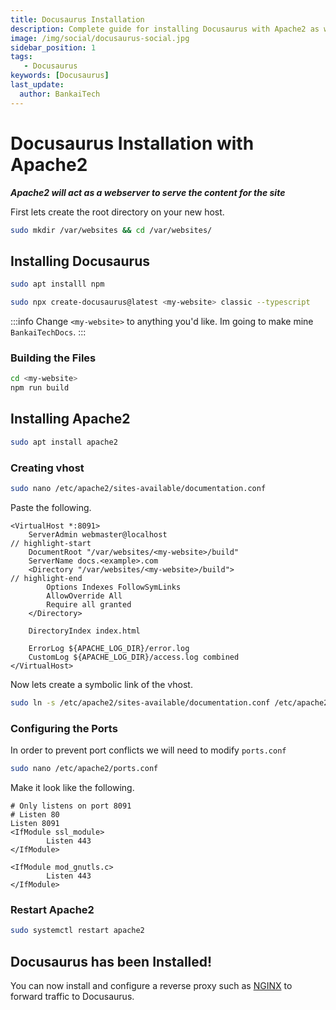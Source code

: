 ```yaml
---
title: Docusaurus Installation
description: Complete guide for installing Docusaurus with Apache2 as webserver, including vhost configuration and port setup.
image: /img/social/docusaurus-social.jpg
sidebar_position: 1
tags:
   - Docusaurus
keywords: [Docusaurus]
last_update:
  author: BankaiTech
---
```



# **Docusaurus Installation with Apache2**
***Apache2 will act as a webserver to serve the content for the site***

First lets create the root directory on your new host.
```bash
sudo mkdir /var/websites && cd /var/websites/
```

## **Installing Docusaurus**
```bash
sudo apt installl npm
```
```bash
sudo npx create-docusaurus@latest <my-website> classic --typescript
```
:::info
Change `<my-website>` to anything you'd like. Im going to make mine `BankaiTechDocs`.
:::

### **Building the Files**
```bash
cd <my-website>
npm run build
```

## **Installing Apache2**
```bash
sudo apt install apache2
```

### **Creating vhost**
```bash
sudo nano /etc/apache2/sites-available/documentation.conf
```
Paste the following.
```apacheconf title="Highlighted items will need to be modified" showLineNumbers
<VirtualHost *:8091>
    ServerAdmin webmaster@localhost
// highlight-start
    DocumentRoot "/var/websites/<my-website>/build"
    ServerName docs.<example>.com
    <Directory "/var/websites/<my-website>/build">
// highlight-end
        Options Indexes FollowSymLinks
        AllowOverride All
        Require all granted
    </Directory>

    DirectoryIndex index.html

    ErrorLog ${APACHE_LOG_DIR}/error.log
    CustomLog ${APACHE_LOG_DIR}/access.log combined
</VirtualHost>
```

Now lets create a symbolic link of the vhost.
```bash
sudo ln -s /etc/apache2/sites-available/documentation.conf /etc/apache2/sites-enabled/
```

### **Configuring the Ports**
In order to prevent port conflicts we will need to modify `ports.conf`
```bash
sudo nano /etc/apache2/ports.conf
```

Make it look like the following.
```apacheconf showLineNumbers
# Only listens on port 8091
# Listen 80
Listen 8091
<IfModule ssl_module>
        Listen 443
</IfModule>

<IfModule mod_gnutls.c>
        Listen 443
</IfModule>
```

### **Restart Apache2**
```bash
sudo systemctl restart apache2
```

## **Docusaurus has been Installed!**
You can now install and configure a reverse proxy such as [NGINX](https://docs.bankai-tech.com/Reverse%20Proxy/Nginx/Installing%20Nginx) to forward traffic to Docusaurus.

<BuyMeACoffeeButton />
